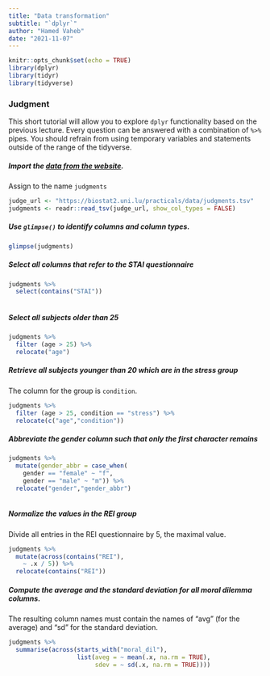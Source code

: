 ```yaml
---
title: "Data transformation"
subtitle: "`dplyr`"
author: "Hamed Vaheb"
date: "2021-11-07"
---
```



```r
knitr::opts_chunk$set(echo = TRUE)
library(dplyr)
library(tidyr)
library(tidyverse)
```

### Judgment
This short tutorial will allow you to explore `dplyr` functionality based on the previous lecture. Every question can be answered with a combination of `%>%` pipes. You should refrain from using temporary variables and statements outside of the range of the tidyverse.  

##### Import the [data from the website](  https://biostat2.uni.lu/practicals/data/judgments.tsv). 
Assign to the name `judgments`



```r
judge_url <- "https://biostat2.uni.lu/practicals/data/judgments.tsv"
judgments <- readr::read_tsv(judge_url, show_col_types = FALSE)
```





##### Use `glimpse()` to identify columns and column types.
```r
glimpse(judgments)
```

##### Select all columns that refer to the STAI questionnaire
```r
judgments %>%
  select(contains("STAI"))
  
```
##### Select all subjects older than 25
```r
judgments %>%
  filter (age > 25) %>%
  relocate("age")
```

##### Retrieve all subjects younger than 20 which are in the stress group
The column for the group is `condition`.
```r
judgments %>%
  filter (age > 25, condition == "stress") %>%
  relocate(c("age","condition"))
```

##### Abbreviate the gender column such that only the first character remains
```r
judgments %>%
  mutate(gender_abbr = case_when(
    gender == "female" ~ "f",
    gender == "male" ~ "m")) %>%
  relocate("gender","gender_abbr")



```

##### Normalize the values in the REI group
Divide all entries in the REI questionnaire by 5, the maximal value.

```r
judgments %>%
  mutate(across(contains("REI"),
    ~ .x / 5)) %>%
  relocate(contains("REI"))

```
##### Compute the average and the standard deviation for all moral dilemma columns. 
The resulting column names must contain the names of "avg" (for the average) and "sd"
for the standard deviation. 
```r
judgments %>%
  summarise(across(starts_with("moral_dil"),
                   list(aveg = ~ mean(.x, na.rm = TRUE),
                        sdev = ~ sd(.x, na.rm = TRUE))))
```

